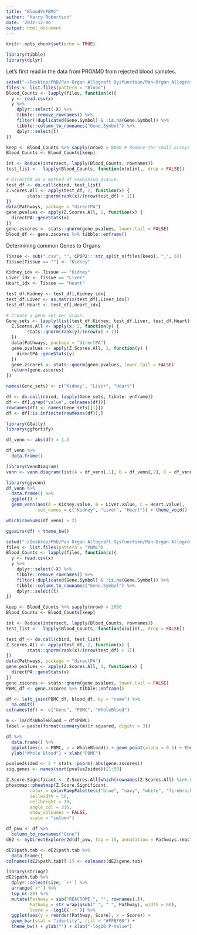 ```yaml
---
title: "BloodVsPBMC"
author: "Harry Robertson"
date: '2022-12-06'
output: html_document
---
```


```r
knitr::opts_chunk$set(echo = TRUE)

library(tibble)
library(dplyr)
```

Let's first read in the data from PROAMD from rejected blood samples.
```r
setwd("~/Desktop/PhD/Pan Organ Allograft Dysfunction/Pan-Organ Allograft Dysfunction/Rejection/Processed_Datasets")
files <- list.files(pattern = "Blood")
Blood_Counts <- lapply(files, function(x){
  y <- read.csv(x) 
  y %>%
    dplyr::select(-X) %>%
    tibble::remove_rownames() %>%
    filter(!duplicated(Gene.Symbol) & !is.na(Gene.Symbol)) %>%
    tibble::column_to_rownames("Gene.Symbol") %>%
    dplyr::select(t)
})

keep <- Blood_Counts %>% sapply(nrow) > 8000 # Remove the small arrays from PROMAD.
Blood_Counts <- Blood_Counts[keep]

int <- Reduce(intersect, lapply(Blood_Counts, rownames))
test_list <-  lapply(Blood_Counts, function(x)x[int,, drop = FALSE])

# DirectPA as a method of combining pvalue.
test_df <- do.call(cbind, test_list)
Z.Scores.All <- apply(test_df, 2, function(x) {
        stats::qnorm(rank(x)/(nrow(test_df) + 1))
})
data(Pathways, package = "directPA")
gene.pvalues <- apply(Z.Scores.All, 1, function(x) {
  directPA::geneStats(x)
})
gene.zscores <- stats::qnorm(gene.pvalues, lower.tail = FALSE)
blood_df <- gene.zscores %>% tibble::enframe()
```

Determining common Genes to Organs
```r
Tissue <- sub(".csv", "", CPOP2:::str_split_n(files[keep], "_", 5))
Tissue[Tissue == ""] <- "Kidney"

Kidney_idx <- Tissue == "Kidney"
Liver_idx <- Tissue == "Liver"
Heart_idx <- Tissue == "Heart"

test_df.Kidney <- test_df[,Kidney_idx]
test_df.Liver <- as.matrix(test_df[,Liver_idx])
test_df.Heart <- test_df[,Heart_idx]

# Create a gene set per organ.
Gene_sets <- lapply(list(test_df.Kidney, test_df.Liver, test_df.Heart), function(x){
  Z.Scores.All <- apply(x, 2, function(y) {
        stats::qnorm(rank(y)/(nrow(x) + 1))
  })
  data(Pathways, package = "directPA")
  gene.pvalues <- apply(Z.Scores.All, 1, function(y) {
    directPA::geneStats(y)
  })
  gene.zscores <- stats::qnorm(gene.pvalues, lower.tail = FALSE)
  return(gene.zscores)
})

names(Gene_sets) <- c("Kidney", "Liver", "Heart")

df <- do.call(cbind, lapply(Gene_sets, tibble::enframe))
df <- df[,grep("value", colnames(df))]
rownames(df) <- names(Gene_sets[[1]])
df <- df[!is.infinite(rowMeans(df)),]

library(GGally)
library(ggfortify)

df_venn <- abs(df) > 1.5 

df_venn %>%
  data.frame()

library(VennDiagram)
venn <- venn.diagram(list(A = df_venn[,1], B = df_venn[,2], C = df_venn[,3]), filename = NULL)

library(ggvenn)
df_venn %>%
  data.frame() %>%
  ggplot() +
  geom_venn(aes(A = Kidney.value, B = Liver.value, C = Heart.value),
            set_names = c("Kidney", "Liver", "Heart")) + theme_void()

which(rowSums(df_venn) > 2)
```

```r
ggpairs(df) + theme_bw()
```


```r
setwd("~/Desktop/PhD/Pan Organ Allograft Dysfunction/Pan-Organ Allograft Dysfunction/Rejection/Processed_Datasets")
files <- list.files(pattern = "PBMC")
Blood_Counts <- lapply(files, function(x){
  y <- read.csv(x) 
  y %>%
    dplyr::select(-X) %>%
    tibble::remove_rownames() %>%
    filter(!duplicated(Gene.Symbol) & !is.na(Gene.Symbol)) %>%
    tibble::column_to_rownames("Gene.Symbol") %>%
    dplyr::select(t)
})

keep <- Blood_Counts %>% sapply(nrow) > 2000
Blood_Counts <- Blood_Counts[keep]

int <- Reduce(intersect, lapply(Blood_Counts, rownames))
test_list <-  lapply(Blood_Counts, function(x)x[int,, drop = FALSE])

test_df <- do.call(cbind, test_list)
Z.Scores.All <- apply(test_df, 2, function(x) {
        stats::qnorm(rank(x)/(nrow(test_df) + 1))
})
data(Pathways, package = "directPA")
gene.pvalues <- apply(Z.Scores.All, 1, function(x) {
  directPA::geneStats(x)
})
gene.zscores <- stats::qnorm(gene.pvalues, lower.tail = FALSE)
PBMC_df <- gene.zscores %>% tibble::enframe()
```

```r
df <- left_join(PBMC_df, blood_df, by = "name") %>%
  na.omit()
colnames(df) <- c("Gene", "PBMC", "WholeBlood")

m <- lm(df$WholeBlood ~ df$PBMC)
label = paste(format(summary(m)$r.squared, digits = 3))

df %>%
  data.frame() %>%
  ggplot(aes(x = PBMC, y = WholeBlood)) + geom_point(alpha = 0.6) + theme_bw() + stat_smooth(method = "lm") +
  ylab("Whole Blood") + xlab("PBMC") 
```

```r
pvalue2sided <- 2 * stats::pnorm(-abs(gene.zscores))
sig.genes <- names(sort(pvalue2sided))[1:50]

Z.Score.Significant <- Z.Scores.All[which(rownames(Z.Scores.All) %in% sig.genes),]
pheatmap::pheatmap(Z.Score.Significant,
         color = colorRampPalette(c("blue", "navy", "white", "firebrick3", "red"))(1500),
         cellwidth = 50,
         cellheight = 10,
         angle_col = 315,
         show_colnames = FALSE,
         scale = "column")
```

```r
df_pvw <- df %>%
  column_to_rownames("Gene")
dE2 <- myDirectExplorer2d(df_pvw, top = 15, annotation = Pathways.reactome)

dE2$path.tab <- dE2$path.tab %>%
  data.frame()
colnames(dE2$path.tab)[-1] <- colnames(dE2$gene.tab)
```


```r
library(stringr)
dE2$path.tab %>%
  dplyr::select(size, `+*`) %>%
  arrange(`+*`) %>%
  top_n(-20) %>%
  mutate(Pathway = sub("REACTOME_", "", rownames(.)),
         Pathway = str_wrap(gsub("_", " ", Pathway), width = 60),
         Score = -log10(`+*`)) %>%
  ggplot(aes(y = reorder(Pathway, Score), x = Score)) + 
  geom_bar(stat = "identity", fill = "#FFBF00") + 
  theme_bw() + ylab("") + xlab("-log10 P-Value")
```

